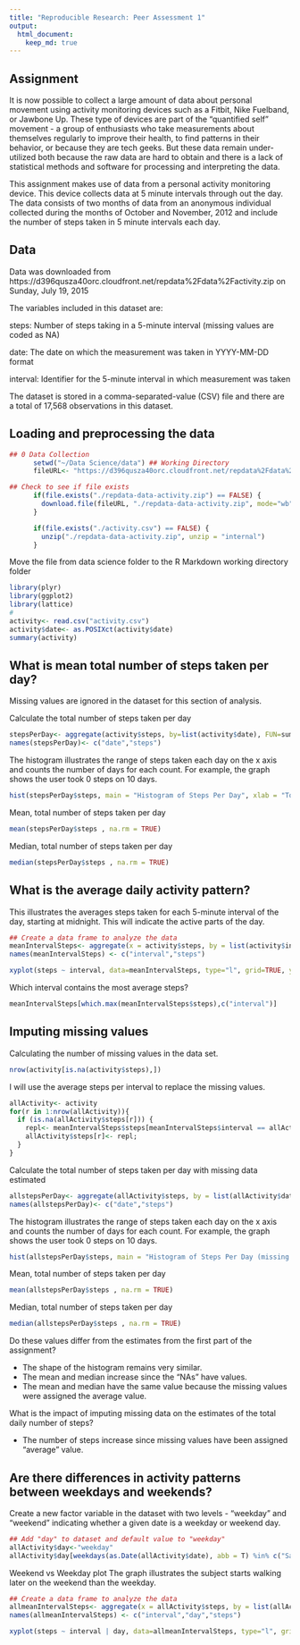```yaml
---
title: "Reproducible Research: Peer Assessment 1"
output: 
  html_document:
    keep_md: true
---
```

## Assignment
It is now possible to collect a large amount of data about personal movement using activity monitoring devices such as a Fitbit, Nike Fuelband, or Jawbone Up. These type of devices are part of the "quantified self" movement - a group of enthusiasts who take measurements about themselves regularly to improve their health, to find patterns in their behavior, or because they are tech geeks. But these data remain under-utilized both because the raw data are hard to obtain and there is a lack of statistical methods and software for processing and interpreting the data.

This assignment makes use of data from a personal activity monitoring device. This device collects data at 5 minute intervals through out the day. The data consists of two months of data from an anonymous individual collected during the months of October and November, 2012 and include the number of steps taken in 5 minute intervals each day.

## Data

Data was downloaded from https://d396qusza40orc.cloudfront.net/repdata%2Fdata%2Factivity.zip on Sunday, July 19, 2015

The variables included in this dataset are:

steps: Number of steps taking in a 5-minute interval (missing values are coded as NA)

date: The date on which the measurement was taken in YYYY-MM-DD format

interval: Identifier for the 5-minute interval in which measurement was taken

The dataset is stored in a comma-separated-value (CSV) file and there are a total of 17,568 observations in this dataset.

## Loading and preprocessing the data

```r
## 0 Data Collection
      setwd("~/Data Science/data") ## Working Directory
      fileURL<- "https://d396qusza40orc.cloudfront.net/repdata%2Fdata%2Factivity.zip"

## Check to see if file exists
      if(file.exists("./repdata-data-activity.zip") == FALSE) { 
        download.file(fileURL, "./repdata-data-activity.zip", mode="wb")
      }

      if(file.exists("./activity.csv") == FALSE) {
        unzip("./repdata-data-activity.zip", unzip = "internal")
      }
```
Move the file from data science folder to the R Markdown working directory folder
```r
library(plyr)
library(ggplot2)
library(lattice)
#
activity<- read.csv("activity.csv")
activity$date<- as.POSIXct(activity$date)
summary(activity)

```

## What is mean total number of steps taken per day?

Missing values are ignored in the dataset for this section of analysis.

Calculate the total number of steps taken per day
```r
stepsPerDay<- aggregate(activity$steps, by=list(activity$date), FUN=sum, na.rm=TRUE)
names(stepsPerDay)<- c("date","steps")
```




The histogram illustrates the range of steps taken each day on the x axis and counts the number of days for each count.  For example, the graph shows the user took 0 steps on 10 days.
```r
hist(stepsPerDay$steps, main = "Histogram of Steps Per Day", xlab = "Total Daily Steps")
```

Mean, total number of steps taken per day
```r
mean(stepsPerDay$steps , na.rm = TRUE)
```

Median, total number of steps taken per day
```r
median(stepsPerDay$steps , na.rm = TRUE)
```

## What is the average daily activity pattern?

This illustrates the averages steps taken for each 5-minute interval of the day, starting at midnight.  This will indicate the active parts of the day.

```r
## Create a data frame to analyze the data
meanIntervalSteps<- aggregate(x = activity$steps, by = list(activity$interval), FUN = mean, na.rm = TRUE)
names(meanIntervalSteps) <- c("interval","steps")

xyplot(steps ~ interval, data=meanIntervalSteps, type="l", grid=TRUE, ylab="Avg Number of steps", xlab="5-min. intervals from midnight", main="Average number of steps by 5-minutes intervals")
```

Which interval contains the most average steps?
```r
meanIntervalSteps[which.max(meanIntervalSteps$steps),c("interval")]
```


## Imputing missing values
Calculating the number of missing values in the data set.

```r
nrow(activity[is.na(activity$steps),])
```


I will use the average steps per interval to replace the missing values.

```r
allActivity<- activity
for(r in 1:nrow(allActivity)){
  if (is.na(allActivity$steps[r])) {
    repl<- meanIntervalSteps$steps[meanIntervalSteps$interval == allActivity$interval[r]];
    allActivity$steps[r]<- repl;
  }
}
```


Calculate the total number of steps taken per day with missing data estimated
```r
allstepsPerDay<- aggregate(allActivity$steps, by = list(allActivity$date), sum, na.rm = TRUE)
names(allstepsPerDay)<- c("date","steps")
```


The histogram illustrates the range of steps taken each day on the x axis and counts the number of days for each count.  For example, the graph shows the user took 0 steps on 10 days.
```r
hist(allstepsPerDay$steps, main = "Histogram of Steps Per Day (missing estimated)", xlab = "Total Daily Steps")

```

Mean, total number of steps taken per day
```r
mean(allstepsPerDay$steps , na.rm = TRUE)
```

Median, total number of steps taken per day
```r
median(allstepsPerDay$steps , na.rm = TRUE)
```

Do these values differ from the estimates from the first part of the assignment?

- The shape of the histogram remains very similar.
- The mean and median increase since the "NAs" have values.
- The mean and median have the same value because the missing values were assigned the average value.

What is the impact of imputing missing data on the estimates of the total daily number of steps?

- The number of steps increase since missing values have been assigned "average" value.


## Are there differences in activity patterns between weekdays and weekends?

Create a new factor variable in the dataset with two levels - "weekday" and "weekend" indicating whether a given date is a weekday or weekend day.

```r
## Add "day" to dataset and default value to "weekday"
allActivity$day<-"weekday"
allActivity$day[weekdays(as.Date(allActivity$date), abb = T) %in% c("Sat","Sun")] <- "weekend"
```


Weekend vs Weekday plot
The graph illustrates the subject starts walking later on the weekend than the weekday.


```r
## Create a data frame to analyze the data
allmeanIntervalSteps<- aggregate(x = allActivity$steps, by = list(allActivity$interval, allActivity$day), FUN = mean, na.rm = TRUE)
names(allmeanIntervalSteps) <- c("interval","day","steps")

xyplot(steps ~ interval | day, data=allmeanIntervalSteps, type="l", grid=TRUE, layout=c(1,2), ylab="Avg Number of steps", xlab="5-min. intervals from midnight", main="Avg # of steps by 5-minutes intervals - Weekdays vs Weekends")
```
